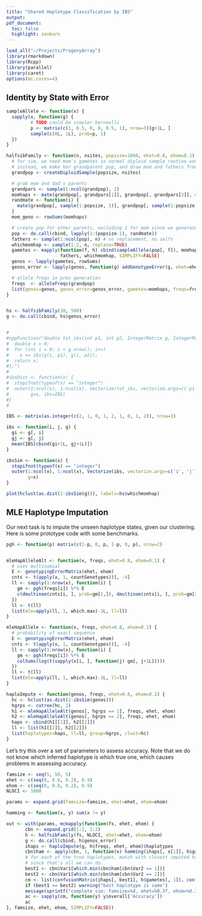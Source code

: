 ```yaml
---
title: "Shared Haplotype Classification by IBS"
output:
pdf_document:
  toc: false
  highlight: zenburn
---
```


```r
load_all("~/Projects/ProgenyArray")
library(rmarkdown)
library(Rcpp)
library(parallel)
library(caret)
options(mc.cores=4)
```

## Identity by State with Error

```r

sampleAllele <- function(x) {
  sapply(x, function(g) {
         # TODO could be simpler bernoulli
         p <- matrix(c(1, 0.5, 0, 0, 0.5, 1), nrow=3)[g+1L, ]
         sample(c(0L, 1L), prob=p, 1)
  })
}

halfsibFamily <- function(n, nsites, popsize=1000, ehet=0.8, ehom=0.1) {
  # for sim, we need mom's gametes so normal diploid sample routine won't work
  # instead, we make her grandparent pop, and draw mom and fathers from that
  grandpop <- createDiploidSample(popsize, nsites)

  # grab mom and dad's parents
  grandpars <- sample(1:ncol(grandpop), 2)
  momhaps <- mate(grandpop[, grandpars[1]], grandpop[, grandpars[2]], dont_combine=TRUE)
  randmate <- function(i) {
    mate(grandpop[, sample(1:popsize, 1)], grandpop[, sample(1:popsize, 1)])
  }
  mom_geno <- rowSums(momhaps)

  # create pop for other parents, excluding 1 for mom since we generated her
  pop <- do.call(cbind, lapply(1:(popsize-1), randmate))
  fathers <- sample(1:ncol(pop), n) # no replacement, no selfs
  whichmomhap <- sample(1:2, n, replace=TRUE)
  gametes <- mapply(function(f, h) cbind(sampleAllele(pop[, f]), momhaps[, h]),
                    fathers, whichmomhap, SIMPLIFY=FALSE)
  genos <- lapply(gametes, rowSums)
  genos_error <- lapply(genos, function(g) addGenotypeError(g, ehet=ehet, ehom=ehom))

  # allele freqs in prev generation
  freqs  <- alleleFreqs(grandpop)
  list(genos=genos, genos_error=genos_error, gametes=momhaps, freqs=freqs, whichmomhap=whichmomhap)
}


hs <- halfsibFamily(30, 500)
g <- do.call(cbind, hs$genos_error)


#
#cppFunction("double tot_ibs(int p1, int p2, IntegerMatrix g, IntegerMatrix ibs) {
#  double x = 0;
#  for (int i = 0; i < g.nrow(); i++)
#    x += ibs(g(i, p1), g(i, p2));
#  return x;
#};")
#
#ibsDist <- function(x) {
#  stopifnot(typeof(x) == "integer")
#  outer(1:ncol(x), 1:ncol(x), Vectorize(tot_ibs, vectorize.args=c('p1', 'p2')),
#        g=x, ibs=IBS)
#}
#

IBS <- matrix(as.integer(c(2, 1, 0, 1, 2, 1, 0, 1, 2)), nrow=3)

ibs <- function(i, j, g) {
  gi <- g[, i]
  gj <- g[, j]
  mean(IBS[cbind(gi+1L, gj+1L)])
}

ibsSim <- function(x) {
  stopifnot(typeof(x) == "integer")
  outer(1:ncol(x), 1:ncol(x), Vectorize(ibs, vectorize.args=c('i', 'j')),
        g=x)
}

plot(hclust(as.dist(2-ibsSim(g))), labels=hs$whichmomhap)

```

## MLE Haplotype Imputation

Our next task is to impute the unseen haplotype states, given our clustering.
Here is some prototype code with some benchmarks.

```r

pgh <- function(p) matrix(c(1-p, 0, p, 1-p, 0, p), nrow=2)


mleHapAlleleAlt <- function(x, freqs, ehet=0.8, ehom=0.1) {
  # uses multinomial
  E <- genotypingErrorMatrix(ehet, ehom)
  cnts <- t(apply(x, 1, countGenotypes))[, -4]
  ll <- sapply(1:nrow(x), function(i) {
    gm <- pgh(freqs[i]) %*% E
    c(dmultinom(cnts[i, ], prob=gm[1,]), dmultinom(cnts[i, ], prob=gm[2,]))
  })
  ll <- t(ll)
  list(mle=apply(ll, 1, which.max)-1L, ll=ll)
}

mleHapAllele <- function(x, freqs, ehet=0.8, ehom=0.1) {
  # probability of exact sequence
  E <- genotypingErrorMatrix(ehet, ehom)
  cnts <- t(apply(x, 1, countGenotypes))[, -4]
  ll <- sapply(1:nrow(x), function(i) {
    gm <- pgh(freqs[i]) %*% E
    colSums(log(t(sapply(x[i, ], function(j) gm[, j+1L]))))
  })
  ll <- t(ll)
  list(mle=apply(ll, 1, which.max)-1L, ll=ll)
}

haploImpute <- function(genos, freqs, ehet=0.8, ehom=0.1) {
  hc <- hclust(as.dist(2-ibsSim(genos)))
  hgrps <- cutree(hc, 2)
  h1 <- mleHapAlleleAlt(genos[, hgrps == 1], freqs, ehet, ehom)
  h2 <- mleHapAlleleAlt(genos[, hgrps == 2], freqs, ehet, ehom)
  haps <- cbind(h1[[1]], h2[[1]])
  ll <- list(h1[[2]], h2[[2]])
  list(haplotypes=haps, ll=ll, group=hgrps, clust=hc)
}

```

Let's try this over a set of parameters to assess accuracy. Note that we do not
know which inferred haplotype is which true one, which causes problems in
assessing accuracy.

```r

famsize <- seq(5, 50, 5)
ehet <- c(seq(0, 0.8, 0.2), 0.9)
ehom <- c(seq(0, 0.8, 0.2), 0.9)
NLOCI <- 1000

params <- expand.grid(famsize=famsize, ehet=ehet, ehom=ehom)

hamming <- function(x, y) sum(x != y)

out <- with(params, mcmapply(function(fs, ehet, ehom) {
       cbn <- expand.grid(1:2, 1:2)
       h <- halfsibFamily(fs, NLOCI, ehet=ehet, ehom=ehom)
       g <- do.call(cbind, h$genos_error)
       ihaps <- haploImpute(g, h$freqs, ehet, ehom)$haplotypes
       cbn$ham <- apply(cbn, 1, function(x) hamming(ihaps[, x[1]], h$gametes[, x[2]]))
       # for each of the true haplotypes, match with closest imputed haplotype
       # since that's all we can do.
       best1 <- cbn$Var1[which.min(cbn$ham[cbn$Var2 == 1])]
       best2 <- cbn$Var1[which.min(cbn$ham[cbn$Var2 == 2])]
       cm <- list(confusionMatrix(ihaps[, best1], h$gametes[, 1]), confusionMatrix(ihaps[, best2], h$gametes[, 2]))
       if (best1 == best2) warning("best haplotype is same")
       message(sprintf("complete sim: famsize=%d, ehet=%0.3f, ehom=%0.3f", fs, ehet, ehom))
       ac <- sapply(cm, function(y) y$overall['Accuracy'])
       ac
}, famsize, ehet, ehom, SIMPLIFY=FALSE))



```



